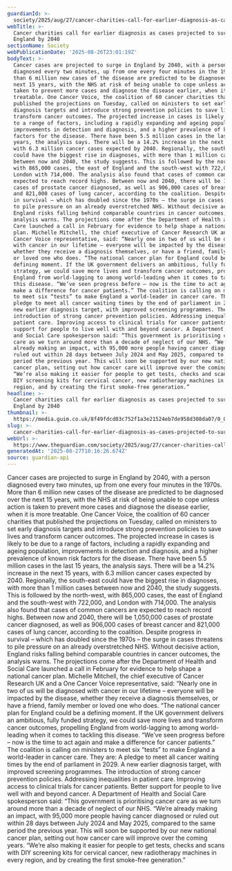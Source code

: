 ```yaml
---
guardianId: >-
  society/2025/aug/27/cancer-charities-call-for-earlier-diagnosis-as-cases-projected-to-surge-in-england-by-2040
webTitle: >-
  Cancer charities call for earlier diagnosis as cases projected to surge in
  England by 2040
sectionName: Society
webPublicationDate: '2025-08-26T23:01:19Z'
bodyText: >-
  Cancer cases are projected to surge in England by 2040, with a person
  diagnosed every two minutes, up from one every four minutes in the 1970s. More
  than 6 million new cases of the disease are predicted to be diagnosed over the
  next 15 years, with the NHS at risk of being unable to cope unless action is
  taken to prevent more cases and diagnose the disease earlier, when it is more
  treatable. One Cancer Voice, the coalition of 60 cancer charities that
  published the projections on Tuesday, called on ministers to set early
  diagnosis targets and introduce strong prevention policies to save lives and
  transform cancer outcomes. The projected increase in cases is likely to be due
  to a range of factors, including a rapidly expanding and ageing population,
  improvements in detection and diagnosis, and a higher prevalence of known risk
  factors for the disease. There have been 5.5 million cases in the last 15
  years, the analysis says. There will be a 14.2% increase in the next 15 years,
  with 6.3 million cancer cases expected by 2040. Regionally, the south-east
  could have the biggest rise in diagnoses, with more than 1 million cases
  between now and 2040, the study suggests. This is followed by the north-west,
  with 865,000 cases, the east of England and the south-west with 722,000, and
  London with 714,000. The analysis also found that cases of common cancers are
  expected to reach record highs. Between now and 2040, there will be 1,050,000
  cases of prostate cancer diagnosed, as well as 906,000 cases of breast cancer
  and 821,000 cases of lung cancer, according to the coalition. Despite progress
  in survival – which has doubled since the 1970s – the surge in cases threatens
  to pile pressure on an already overstretched NHS. Without decisive action,
  England risks falling behind comparable countries in cancer outcomes, the
  analysis warns. The projections come after the Department of Health and Social
  Care launched a call in February for evidence to help shape a national cancer
  plan. Michelle Mitchell, the chief executive of Cancer Research UK and a One
  Cancer Voice representative, said: “Nearly one in two of us will be diagnosed
  with cancer in our lifetime – everyone will be impacted by the disease,
  whether they receive a diagnosis themselves, or have a friend, family member
  or loved one who does. “The national cancer plan for England could be a
  defining moment. If the UK government delivers an ambitious, fully funded
  strategy, we could save more lives and transform cancer outcomes, propelling
  England from world-lagging to among world-leading when it comes to tackling
  this disease. “We’ve seen progress before – now is the time to act again and
  make a difference for cancer patients.” The coalition is calling on ministers
  to meet six “tests” to make England a world-leader in cancer care. They are: A
  pledge to meet all cancer waiting times by the end of parliament in 2029. A
  new earlier diagnosis target, with improved screening programmes. The
  introduction of strong cancer prevention policies. Addressing inequalities in
  patient care. Improving access to clinical trials for cancer patients. Better
  support for people to live well with and beyond cancer. A Department of Health
  and Social Care spokesperson said: “This government is prioritising cancer
  care as we turn around more than a decade of neglect of our NHS. “We’re
  already making an impact, with 95,000 more people having cancer diagnosed or
  ruled out within 28 days between July 2024 and May 2025, compared to the same
  period the previous year. This will soon be supported by our new national
  cancer plan, setting out how cancer care will improve over the coming years.
  “We’re also making it easier for people to get tests, checks and scans with
  DIY screening kits for cervical cancer, new radiotherapy machines in every
  region, and by creating the first smoke-free generation.”
headline: >-
  Cancer charities call for earlier diagnosis as cases projected to surge in
  England by 2040
thumbnail: >-
  https://media.guim.co.uk/8f49fdcd03c752f1a3e21524eb7de958d308da07/0_0_2820_2257/500.jpg
slug: >-
  cancer-charities-call-for-earlier-diagnosis-as-cases-projected-to-surge-in-england-by-2040
webUrl: >-
  https://www.theguardian.com/society/2025/aug/27/cancer-charities-call-for-earlier-diagnosis-as-cases-projected-to-surge-in-england-by-2040
generatedAt: '2025-08-27T10:16:26.674Z'
source: guardian-api
---
```

Cancer cases are projected to surge in England by 2040, with a person diagnosed every two minutes, up from one every four minutes in the 1970s. More than 6 million new cases of the disease are predicted to be diagnosed over the next 15 years, with the NHS at risk of being unable to cope unless action is taken to prevent more cases and diagnose the disease earlier, when it is more treatable. One Cancer Voice, the coalition of 60 cancer charities that published the projections on Tuesday, called on ministers to set early diagnosis targets and introduce strong prevention policies to save lives and transform cancer outcomes. The projected increase in cases is likely to be due to a range of factors, including a rapidly expanding and ageing population, improvements in detection and diagnosis, and a higher prevalence of known risk factors for the disease. There have been 5.5 million cases in the last 15 years, the analysis says. There will be a 14.2% increase in the next 15 years, with 6.3 million cancer cases expected by 2040. Regionally, the south-east could have the biggest rise in diagnoses, with more than 1 million cases between now and 2040, the study suggests. This is followed by the north-west, with 865,000 cases, the east of England and the south-west with 722,000, and London with 714,000. The analysis also found that cases of common cancers are expected to reach record highs. Between now and 2040, there will be 1,050,000 cases of prostate cancer diagnosed, as well as 906,000 cases of breast cancer and 821,000 cases of lung cancer, according to the coalition. Despite progress in survival – which has doubled since the 1970s – the surge in cases threatens to pile pressure on an already overstretched NHS. Without decisive action, England risks falling behind comparable countries in cancer outcomes, the analysis warns. The projections come after the Department of Health and Social Care launched a call in February for evidence to help shape a national cancer plan. Michelle Mitchell, the chief executive of Cancer Research UK and a One Cancer Voice representative, said: “Nearly one in two of us will be diagnosed with cancer in our lifetime – everyone will be impacted by the disease, whether they receive a diagnosis themselves, or have a friend, family member or loved one who does. “The national cancer plan for England could be a defining moment. If the UK government delivers an ambitious, fully funded strategy, we could save more lives and transform cancer outcomes, propelling England from world-lagging to among world-leading when it comes to tackling this disease. “We’ve seen progress before – now is the time to act again and make a difference for cancer patients.” The coalition is calling on ministers to meet six “tests” to make England a world-leader in cancer care. They are: A pledge to meet all cancer waiting times by the end of parliament in 2029. A new earlier diagnosis target, with improved screening programmes. The introduction of strong cancer prevention policies. Addressing inequalities in patient care. Improving access to clinical trials for cancer patients. Better support for people to live well with and beyond cancer. A Department of Health and Social Care spokesperson said: “This government is prioritising cancer care as we turn around more than a decade of neglect of our NHS. “We’re already making an impact, with 95,000 more people having cancer diagnosed or ruled out within 28 days between July 2024 and May 2025, compared to the same period the previous year. This will soon be supported by our new national cancer plan, setting out how cancer care will improve over the coming years. “We’re also making it easier for people to get tests, checks and scans with DIY screening kits for cervical cancer, new radiotherapy machines in every region, and by creating the first smoke-free generation.”
